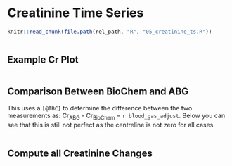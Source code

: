# Creatinine Time Series

```r
knitr::read_chunk(file.path(rel_path, "R", "05_creatinine_ts.R"))
```

```r
```

## Example Cr Plot

```r
```

## Comparison Between BioChem and ABG

This uses a `[@TBC]` to determine the difference between the two measurements as:
Cr<sub>ABG</sub> - Cr<sub>BioChem</sub> = `r blood_gas_adjust`.
Below you can see that this is still not perfect as the centreline is not zero for
all cases.

```r
```

## Compute all Creatinine Changes

```r
```

```r
```

```r
```